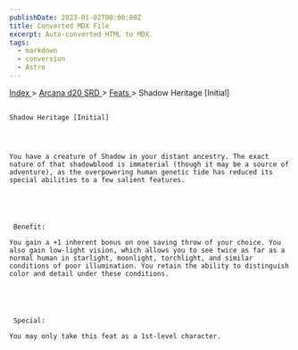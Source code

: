 ```yaml
---
publishDate: 2023-01-02T00:00:00Z
title: Converted MDX File
excerpt: Auto-converted HTML to MDX.
tags:
  - markdown
  - conversion
  - Astro
---
```







[
      Index
     ](-index)
     >
     [
      Arcana d20 SRD
     ](arcana-d20-srd-index)
     >
     [
      Feats
     ](arcana-d20-srd-feats-index)
     > Shadow Heritage [Initial]
    




## 
    Shadow Heritage [Initial]
   



    You have a creature of Shadow in your distant ancestry. The exact nature of that shadowblood is immaterial (though it may be a source of adventure), as the overpowering human genetic tide has reduced its special abilities to a few salient features.
   




     Benefit:
    
    You gain a +1 inherent bonus on one saving throw of your choice. You also gain low-light vision, which allows you to see twice as far as a normal human in starlight, moonlight, torchlight, and similar conditions of poor illumination. You retain the ability to distinguish color and detail under these conditions.
   




     Special:
    
    You may only take this feat as a 1st-level character.
   





